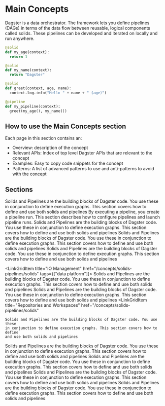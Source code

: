 # Main Concepts

Dagster is a data orchestrator. The framework lets you define pipelines (DAGs) in terms of the data flow between reusable, logical components called solids. These pipelines can be developed and iterated on locally and run anywhere.

```python
@solid
def my_age(context):
  return 1

@solid
def my_name(context):
  return "Dagster"

@solid
def greet(context, age, name):
  context.log.info("Hello " + name + " (age)")

@pipeline
def my_pipeline(context):
  greet(my_age(), my_name())
```

## How to use the Main Concepts section

Each page in this section contains an:

- Overview: description of the concept
- Relevant APIs: Index of top level Dagster APIs that are relevant to the concept
- Examples: Easy to copy code snippets for the concept
- Patterns: A list of advanced patterns to use and anti-patterns to avoid with the concept

## Sections

<LinkGrid>
  <LinkGridItem
    title="Solids and Pipelines"
    href="/concepts/solids-pipelines/solids"
    tags={["user"]}
  >
    Solids and Pipelines are the building blocks of Dagster code. You use these
    in conjunction to define execution graphs. This section covers how to define
    and use both solids and pipelines
  </LinkGridItem>
  <LinkGridItem title="Pipeline Runs" href="/concepts/solids-pipelines/solids" tags={["user"]}>
    By executing a pipeline, you create a pipeline run. This section describes
    how to configure pipelines and launch pipeline runs.
  </LinkGridItem>
  <LinkGridItem title="Modes" href="/concepts/solids-pipelines/solids" tags={["user"]}>
    Solids and Pipelines are the building blocks of Dagster code. You use these
    in conjunction to define execution graphs. This section covers how to define
    and use both solids and pipelines

  </LinkGridItem>
  <LinkGridItem title="Resources" href="/concepts/solids-pipelines/solids" tags={["user", "data platform"]}>
    Solids and Pipelines are the building blocks of Dagster code. You use these
    in conjunction to define execution graphs. This section covers how to define
    and use both solids and pipelines
  </LinkGridItem>
  <LinkGridItem
    title="Configuration System"
    href="/concepts/solids-pipelines/solids"
  >
    Solids and Pipelines are the building blocks of Dagster code. You use these
    in conjunction to define execution graphs. This section covers how to define
    and use both solids and pipelines
  </LinkGridItem>

  <LinkGridItem title="IO Management" href="/concepts/solids-pipelines/solids" tags={["data platform"]}>
    Solids and Pipelines are the building blocks of Dagster code. You use these
    in conjunction to define execution graphs. This section covers how to define
    and use both solids and pipelines
  </LinkGridItem>
  <LinkGridItem title="Assets" href="/concepts/solids-pipelines/solids">
    Solids and Pipelines are the building blocks of Dagster code. You use these
    in conjunction to define execution graphs. This section covers how to define
    and use both solids and pipelines
  </LinkGridItem>
  <LinkGridItem
    title="Repositories and Workspaces"
    href="/concepts/solids-pipelines/solids"
  >
    Solids and Pipelines are the building blocks of Dagster code. You use these
    in conjunction to define execution graphs. This section covers how to define
    and use both solids and pipelines
  </LinkGridItem>
  <LinkGridItem title="Logging" href="/concepts/solids-pipelines/solids">
    Solids and Pipelines are the building blocks of Dagster code. You use these
    in conjunction to define execution graphs. This section covers how to define
    and use both solids and pipelines
  </LinkGridItem>
  <LinkGridItem
    title="Partitions and Schedules"
    href="/concepts/solids-pipelines/solids"
  >
    Solids and Pipelines are the building blocks of Dagster code. You use these
    in conjunction to define execution graphs. This section covers how to define
    and use both solids and pipelines
  </LinkGridItem>
  <LinkGridItem
    title="Run Launchers and Executors"
    href="/concepts/solids-pipelines/solids"
  >
    Solids and Pipelines are the building blocks of Dagster code. You use these
    in conjunction to define execution graphs. This section covers how to define
    and use both solids and pipelines
  </LinkGridItem>
  <LinkGridItem
    title="Dagster Instance"
    href="/concepts/solids-pipelines/solids"
  >
    Solids and Pipelines are the building blocks of Dagster code. You use these
    in conjunction to define execution graphs. This section covers how to define
    and use both solids and pipelines
  </LinkGridItem>
</LinkGrid>
